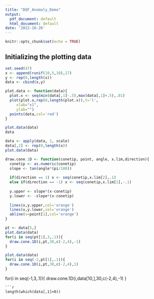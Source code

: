 ```yaml
---
title: "DQF_Anomaly_Demo"
output:
  pdf_document: default
  html_document: default
date: '2022-10-26'
---
```


```r
knitr::opts_chunk$set(echo = TRUE)
```

## Initializing the plotting data

```r
set.seed(47)
x <- append(runif(10,5,10),17)
y <- rep(0,length(x))
data <- cbind(x,y)

plot.data <- function(data){
  plot.x <- seq(min(data[,1]-.5),max(data[,1]+.5),.01)
  plot(plot.x,rep(0,length(plot.x)),t='l',
     xlab="x1",
     ylab="")
  points(data,col='red')
}

plot.data(data)
data
```

```r
data <- apply(data, 2, scale)
data[,2] <- rep(0,length(x))
plot.data(data)
```

```r
draw.cone.1D <- function(conetip, point, angle, x.lim,direction){
  conetip <- as.numeric(conetip)
  slope <- tan(angle*(pi/180))
  
  if(direction == 1) x <- seq(conetip,x.lim[2],.1)
  else if(direction == -1) x <- seq(conetip,x.lim[1],-.1)
  
  y.upper <- slope*(x-conetip)
  y.lower <- -slope*(x-conetip)
  
  lines(x,y.upper,col='orange')
  lines(x,y.lower,col='orange')
  abline(v=point[1],col='orange')
}
```


```r
pt <- data[5,]
plot.data(data)
for(i in seq(pt[1],3,.1)){
  draw.cone.1D(i,pt,30,c(-2,4),-1)
}

plot.data(data)
for(i in seq(-2,pt[1],.1)){
  draw.cone.1D(i,pt,30,c(-2,4),1)
}
```

for(i in seq(-1,3,.1)){
  draw.cone.1D(i,data[10,],30,c(-2,4),-1)
}
```
```r
length(which(data[,1]>0))
```




















































